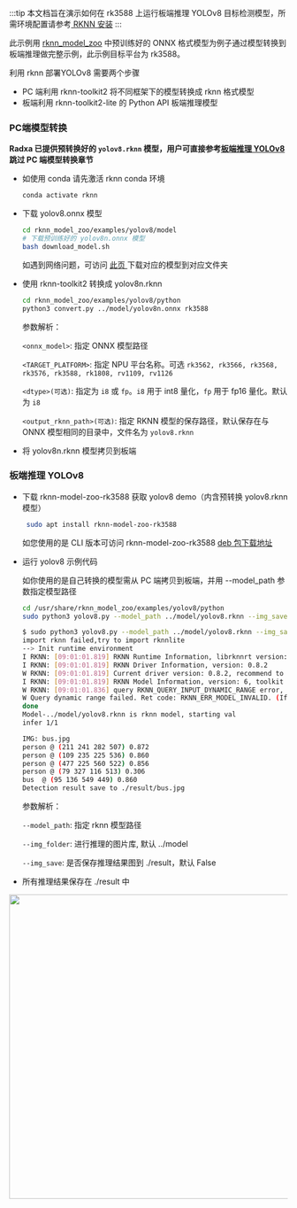 :::tip
本文档旨在演示如何在 rk3588 上运行板端推理 YOLOv8 目标检测模型，所需环境配置请参考[ RKNN 安装](./rknn_install)
:::

此示例用 [rknn_model_zoo](https://github.com/airockchip/rknn_model_zoo) 中预训练好的 ONNX 格式模型为例子通过模型转换到板端推理做完整示例，此示例目标平台为 rk3588。

利用 rknn 部署YOLOv8 需要两个步骤

- PC 端利用 rknn-toolkit2 将不同框架下的模型转换成 rknn 格式模型
- 板端利用 rknn-toolkit2-lite 的 Python API 板端推理模型

### PC端模型转换

**Radxa 已提供预转换好的 `yolov8.rknn` 模型，用户可直接参考[板端推理 YOLOv8 ](#板端推理-yolov8)跳过 PC 端模型转换章节**

- 如使用 conda 请先激活 rknn conda 环境

  ```bash
  conda activate rknn
  ```

- 下载 yolov8.onnx 模型

  ```bash
  cd rknn_model_zoo/examples/yolov8/model
  # 下载预训练好的 yolov8n.onnx 模型
  bash download_model.sh
  ```

  如遇到网络问题，可访问 [此页 ](https://github.com/airockchip/rknn_model_zoo?tab=readme-ov-file#model-support) 下载对应的模型到对应文件夹

- 使用 rknn-toolkit2 转换成 yolov8n.rknn

  ```bash
  cd rknn_model_zoo/examples/yolov8/python
  python3 convert.py ../model/yolov8n.onnx rk3588
  ```

  参数解析：

  `<onnx_model>`: 指定 ONNX 模型路径

  `<TARGET_PLATFORM>`: 指定 NPU 平台名称。可选 `rk3562, rk3566, rk3568, rk3576, rk3588, rk1808, rv1109, rv1126`

  `<dtype>(可选)`: 指定为 `i8` 或 `fp`。`i8` 用于 int8 量化，`fp` 用于 fp16 量化。默认为 `i8`

  `<output_rknn_path>(可选)`: 指定 RKNN 模型的保存路径，默认保存在与 ONNX 模型相同的目录中，文件名为 `yolov8.rknn`

- 将 yolov8n.rknn 模型拷贝到板端

### 板端推理 YOLOv8

- 下载 rknn-model-zoo-rk3588 获取 yolov8 demo（内含预转换 yolov8.rknn 模型）

  ```bash
   sudo apt install rknn-model-zoo-rk3588
  ```

  如您使用的是 CLI 版本可访问 rknn-model-zoo-rk3588 [deb 包下载地址](https://github.com/radxa-pkg/rknn_model_zoo/releases/tag/1.6.0-1)

- 运行 yolov8 示例代码

  如你使用的是自己转换的模型需从 PC 端拷贝到板端，并用 --model_path 参数指定模型路径

  ```bash
  cd /usr/share/rknn_model_zoo/examples/yolov8/python
  sudo python3 yolov8.py --model_path ../model/yolov8.rknn --img_save
  ```

  ```bash
  $ sudo python3 yolov8.py --model_path ../model/yolov8.rknn --img_save
  import rknn failed,try to import rknnlite
  --> Init runtime environment
  I RKNN: [09:01:01.819] RKNN Runtime Information, librknnrt version: 1.6.0 (9a7b5d24c@2023-12-13T17:31:11)
  I RKNN: [09:01:01.819] RKNN Driver Information, version: 0.8.2
  W RKNN: [09:01:01.819] Current driver version: 0.8.2, recommend to upgrade the driver to the new version: >= 0.8.8
  I RKNN: [09:01:01.819] RKNN Model Information, version: 6, toolkit version: 1.6.0+81f21f4d(compiler version: 1.6.0 (585b3edcf@2023-12-11T07:56:14)), target: RKNPU v2, target platform: rk3588, framework name: ONNX, framework layout: NCHW, model inference type: static_shape
  W RKNN: [09:01:01.836] query RKNN_QUERY_INPUT_DYNAMIC_RANGE error, rknn model is static shape type, please export rknn with dynamic_shapes
  W Query dynamic range failed. Ret code: RKNN_ERR_MODEL_INVALID. (If it is a static shape RKNN model, please ignore the above warning message.)
  done
  Model-../model/yolov8.rknn is rknn model, starting val
  infer 1/1

  IMG: bus.jpg
  person @ (211 241 282 507) 0.872
  person @ (109 235 225 536) 0.860
  person @ (477 225 560 522) 0.856
  person @ (79 327 116 513) 0.306
  bus  @ (95 136 549 449) 0.860
  Detection result save to ./result/bus.jpg
  ```

  参数解析：

  `--model_path`: 指定 rknn 模型路径

  `--img_folder`: 进行推理的图片库, 默认 ../model

  `--img_save`: 是否保存推理结果图到 ./result，默认 False

- 所有推理结果保存在 ./result 中

<img width="550" src="/img/general-tutorial/rknn/result.webp" />
